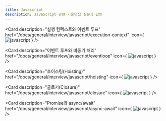 ```yaml
---
title: Javascript
description: JavaScript 관련 기술면접 질문과 답변
---
```



<Cards className='mt-4'>

<Card
  description="실행 컨텍스트와 이벤트 루프"
  href="/docs/general/interview/javascript/execution-context"
  icon={
    <Image
      src="https://shields.io/badge/JavaScript-F7DF1E?logo=JavaScript&logoColor=000&style=flat-square"
      width={85}
      height={20}
      alt="javascript"
    />
  }
/>

<Card
  description="이벤트 루프와 비동기 처리"
  href="/docs/general/interview/javascript/eventloop"
  icon={
    <Image
      src="https://shields.io/badge/JavaScript-F7DF1E?logo=JavaScript&logoColor=000&style=flat-square"
      width={85}
      height={20}
      alt="javascript"
    />
  }
/>

<Card
  description="호이스팅(Hoisting)"
  href="/docs/general/interview/javascript/hoisting"
  icon={
    <Image
      src="https://shields.io/badge/JavaScript-F7DF1E?logo=JavaScript&logoColor=000&style=flat-square"
      width={85}
      height={20}
      alt="javascript"
    />
  }
/>

<Card
  description="클로저(Closure)"
  href="/docs/general/interview/javascript/closure"
  icon={
    <Image
      src="https://shields.io/badge/JavaScript-F7DF1E?logo=JavaScript&logoColor=000&style=flat-square"
      width={85}
      height={20}
      alt="javascript"
    />
  }
/>

<Card
  description="Promise와 async/await"
  href="/docs/general/interview/javascript/async-await"
  icon={
    <Image
      src="https://shields.io/badge/JavaScript-F7DF1E?logo=JavaScript&logoColor=000&style=flat-square"
      width={85}
      height={20}
      alt="javascript"
    />
  }
/>

</Cards>

